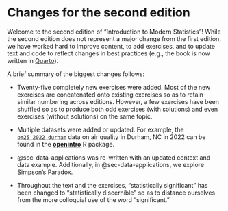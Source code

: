 # Changes for the second edition {.unnumbered}

Welcome to the second edition of "Introduction to Modern Statistics"!
While the second edition does not represent a major change from the first edition, we have worked hard to improve content, to add exercises, and to update text and code to reflect changes in best practices (e.g., the book is now written in [Quarto](https://quarto.org/)).

A brief summary of the biggest changes follows:

* Twenty-five completely new exercises were added. Most of the new exercises are concatenated onto existing exercises so as to retain similar numbering across editions. However, a few exercises have been shuffled so as to produce both odd exercises (with solutions) and even exercises (without solutions) on the same topic.

* Multiple datasets were added or updated. For example, 
the [`pm25_2022_durham`](http://openintrostat.github.io/openintro/reference/pm25_2022_durham.html) data on air quality in Durham, NC in 2022 can be found in the [**openintro**](https://openintrostat.github.io/openintro/) R package.

* @sec-data-applications was re-written with an updated context and data example. Additionally, in @sec-data-applications, we explore Simpson's Paradox.

* Throughout the text and the exercises, "statistically significant" has been changed to "statistically discernible" so as to distance ourselves from the more colloquial use of the word "significant."
